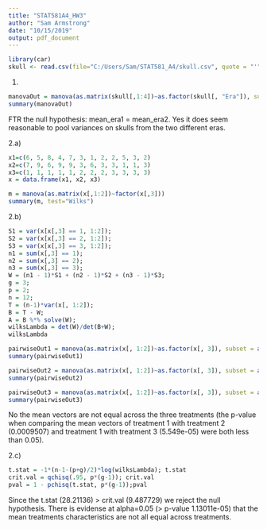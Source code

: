 ---
title: "STAT581A4_HW3"
author: "Sam Armstrong"
date: "10/15/2019"
output: pdf_document
---
```{r}
library(car)
skull <- read.csv(file="C:/Users/Sam/STAT581_A4/skull.csv", quote = "'")
```
1)
```{r}
manovaOut = manova(as.matrix(skull[,1:4])~as.factor(skull[, "Era"]), subset = as.factor(skull[, "Era"]) %in% c(1, 2));
summary(manovaOut)
```
FTR the null hypothesis: mean_era1 = mean_era2. Yes it does seem reasonable to pool variances on skulls from the two different eras.

2.a)
```{r}
x1=c(6, 5, 8, 4, 7, 3, 1, 2, 2, 5, 3, 2)
x2=c(7, 9, 6, 9, 9, 3, 6, 3, 3, 1, 1, 3)
x3=c(1, 1, 1, 1, 1, 2, 2, 2, 3, 3, 3, 3)
x = data.frame(x1, x2, x3)

m = manova(as.matrix(x[,1:2])~factor(x[,3]))
summary(m, test="Wilks")
```

2.b) 
```{r}
S1 = var(x[x[,3] == 1, 1:2]); 
S2 = var(x[x[,3] == 2, 1:2]);
S3 = var(x[x[,3] == 3, 1:2]);
n1 = sum(x[,3] == 1);
n2 = sum(x[,3] == 2);
n3 = sum(x[,3] == 3);
W = (n1 - 1)*S1 + (n2 - 1)*S2 + (n3 - 1)*S3; 
g = 3;
p = 2;
n = 12;
T = (n-1)*var(x[, 1:2]);
B = T - W; 
A = B %*% solve(W);
wilksLambda = det(W)/det(B+W);
wilksLambda
```

```{r}
pairwiseOut1 = manova(as.matrix(x[, 1:2])~as.factor(x[, 3]), subset = as.factor(x[, 3]) %in% c(1, 2));
summary(pairwiseOut1)

pairwiseOut2 = manova(as.matrix(x[, 1:2])~as.factor(x[, 3]), subset = as.factor(x[, 3]) %in% c(1, 3));
summary(pairwiseOut2)

pairwiseOut3 = manova(as.matrix(x[, 1:2])~as.factor(x[, 3]), subset = as.factor(x[, 3]) %in% c(2, 3));
summary(pairwiseOut3)
```

No the mean vectors are not equal across the three treatments (the p-value when comparing the mean vectors of treatment 1 with treatment 2 (0.0009507) and treatment 1 with treatment 3 (5.549e-05) were both less than 0.05).

2.c)
```{r}
t.stat = -1*(n-1-(p+g)/2)*log(wilksLambda); t.stat
crit.val = qchisq(.95, p*(g-1)); crit.val
pval = 1 - pchisq(t.stat, p*(g-1));pval
```
Since the t.stat (28.21136) > crit.val (9.487729) we reject the null hypothesis. There is evidense at alpha=0.05 (> p-value 1.13011e-05) that the mean treatments characteristics are not all equal across treatments.